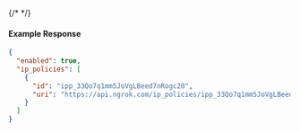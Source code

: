 {/* <!-- Code generated for API Clients. DO NOT EDIT. --> */}

#### Example Response
```json
{
  "enabled": true,
  "ip_policies": [
    {
      "id": "ipp_33Qo7q1mm5JoVgLBeed7nRogc20",
      "uri": "https://api.ngrok.com/ip_policies/ipp_33Qo7q1mm5JoVgLBeed7nRogc20"
    }
  ]
}

```
